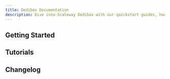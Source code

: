 ```yaml
---
title: Dedibox Documentation
description: Dive into Scaleway Dedibox with our quickstart guides, how-tos, tutorials and more.
---
```


<ProductHeader
   productName="Dedibox"
   productLogo="dedibox"
   description="Scaleway Dedibox are high-quality dedicated servers that benefit from extreme reliability and best-in-class redundancy for any workload requirement."
   url="/dedibox-scaleway/quickstart"
   label="Dedibox Quickstart"
/>

## Getting Started

<Grid>
    <SummaryCard
        title="Quickstart"
        icon="rocket"
        description="Learn how to create, connect to, and manage a Dedibox in a few steps."
        label="View Quickstart"
        url="/dedibox-scaleway/quickstart/"
    />
    <SummaryCard
        title="Concepts"
        icon="info"
        description="Core concepts that give you a better understanding of Dedibox servers."
        label="View Concepts"
        url="/dedibox-scaleway/concepts/"
    />
    <SummaryCard
        title="How-tos"
        icon="help-circle-outline"
        description="Check our guides to creating and managing your Dedibox and its features."
        label="View How-tos"
        url="/dedibox-scaleway/how-to/"
    />
    <SummaryCard
        title="Additional content"
        icon="book-open-outline"
        description="Guides to help you choose a Dedibox server."
        label="View additional content"
        url="/dedibox-scaleway/reference-content/"
    />
</Grid>


## Tutorials

<Grid>
    <Card
        title="Ordering an additional disk and using it in ESXi as datastore"
        url="/tutorials/add-disk-configure-datastore-esxi/"
        label="Read more"
    />
    <Card
        title="Configuring DHCPCD on a Scaleway Dedibox"
        url="/tutorials/dhcpcd-dedibox/"
        label="Read more"
    />
    <Card
        title="Building a redundant load balancer and firewall infrastructure with pfSense and HAproxy"
        url="/tutorials/lb-firewall-haproxy-pfsense/"
        label="Read more"
    />
    <Card
        title="First steps with the Linux command line"
        url="/tutorials/first-steps-linux-command-line/"
        label="Read more"
    />
</Grid>


<ClickableBanner
    productLogo="cli"
    title="Dedibox API"
    description="Learn how to create and manage your Scaleway Dedibox through the API."
    url="https://account.scaleway.com/?service=dediboxen/api/"
    label="Go to Dedibox API"
/>

## Changelog

<ChangelogList
    productName="dedibox"
    numberOfChanges={3}
/>
